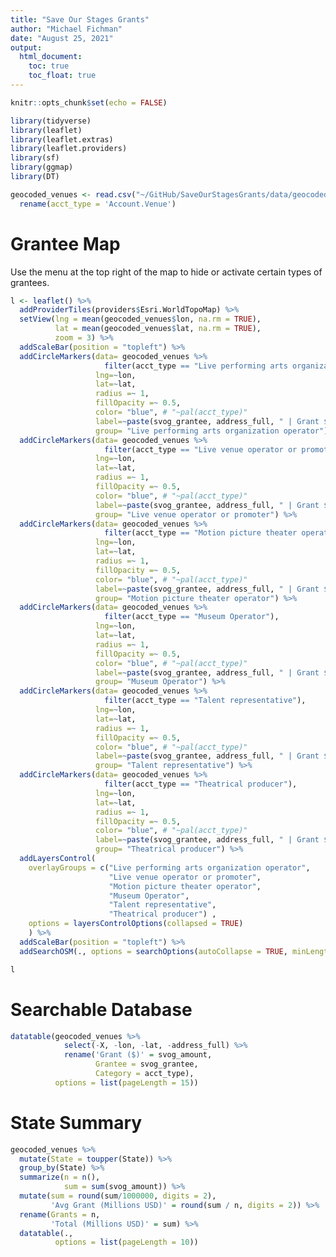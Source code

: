 ```yaml
---
title: "Save Our Stages Grants"
author: "Michael Fichman"
date: "August 25, 2021"
output:
  html_document:
    toc: true
    toc_float: true
---
```


```r
knitr::opts_chunk$set(echo = FALSE)

library(tidyverse)
library(leaflet)
library(leaflet.extras)
library(leaflet.providers)
library(sf)
library(ggmap)
library(DT)

geocoded_venues <- read.csv("~/GitHub/SaveOurStagesGrants/data/geocoded_venues.csv") %>%
  rename(acct_type = 'Account.Venue')
```

# Grantee Map

Use the menu at the top right of the map to hide or activate certain types of grantees.

```r
l <- leaflet() %>% 
  addProviderTiles(providers$Esri.WorldTopoMap) %>%
  setView(lng = mean(geocoded_venues$lon, na.rm = TRUE),
          lat = mean(geocoded_venues$lat, na.rm = TRUE),
          zoom = 3) %>%
  addScaleBar(position = "topleft") %>%
  addCircleMarkers(data= geocoded_venues %>%
                     filter(acct_type == "Live performing arts organization operator"),
                   lng=~lon, 
                   lat=~lat,
                   radius =~ 1, 
                   fillOpacity =~ 0.5,
                   color= "blue", # "~pal(acct_type)"
                   label=~paste(svog_grantee, address_full, " | Grant $", svog_amount),
                   group= "Live performing arts organization operator") %>%
  addCircleMarkers(data= geocoded_venues %>%
                     filter(acct_type == "Live venue operator or promoter"),
                   lng=~lon, 
                   lat=~lat,
                   radius =~ 1, 
                   fillOpacity =~ 0.5,
                   color= "blue", # "~pal(acct_type)"
                   label=~paste(svog_grantee, address_full, " | Grant $", svog_amount),
                   group= "Live venue operator or promoter") %>%
  addCircleMarkers(data= geocoded_venues %>%
                     filter(acct_type == "Motion picture theater operator"),
                   lng=~lon, 
                   lat=~lat,
                   radius =~ 1, 
                   fillOpacity =~ 0.5,
                   color= "blue", # "~pal(acct_type)"
                   label=~paste(svog_grantee, address_full, " | Grant $", svog_amount),
                   group= "Motion picture theater operator") %>%
  addCircleMarkers(data= geocoded_venues %>%
                     filter(acct_type == "Museum Operator"),
                   lng=~lon, 
                   lat=~lat,
                   radius =~ 1, 
                   fillOpacity =~ 0.5,
                   color= "blue", # "~pal(acct_type)"
                   label=~paste(svog_grantee, address_full, " | Grant $", svog_amount),
                   group= "Museum Operator") %>%
  addCircleMarkers(data= geocoded_venues %>%
                     filter(acct_type == "Talent representative"),
                   lng=~lon, 
                   lat=~lat,
                   radius =~ 1, 
                   fillOpacity =~ 0.5,
                   color= "blue", # "~pal(acct_type)"
                   label=~paste(svog_grantee, address_full, " | Grant $", svog_amount),
                   group= "Talent representative") %>%
  addCircleMarkers(data= geocoded_venues %>%
                     filter(acct_type == "Theatrical producer"),
                   lng=~lon, 
                   lat=~lat,
                   radius =~ 1, 
                   fillOpacity =~ 0.5,
                   color= "blue", # "~pal(acct_type)"
                   label=~paste(svog_grantee, address_full, " | Grant $", svog_amount),
                   group= "Theatrical producer") %>%
  addLayersControl(
    overlayGroups = c("Live performing arts organization operator", 
                      "Live venue operator or promoter",
                      "Motion picture theater operator",
                      "Museum Operator",
                      "Talent representative",
                      "Theatrical producer") ,
    options = layersControlOptions(collapsed = TRUE)
    ) %>%
  addScaleBar(position = "topleft") %>%
  addSearchOSM(., options = searchOptions(autoCollapse = TRUE, minLength = 2))

l
```

# Searchable Database

```r
datatable(geocoded_venues %>%
            select(-X, -lon, -lat, -address_full) %>%
            rename('Grant ($)' = svog_amount,
                   Grantee = svog_grantee,
                   Category = acct_type), 
          options = list(pageLength = 15))
```

# State Summary

```r
geocoded_venues %>%
  mutate(State = toupper(State)) %>%
  group_by(State) %>%
  summarize(n = n(),
            sum = sum(svog_amount)) %>%
  mutate(sum = round(sum/1000000, digits = 2),
         'Avg Grant (Millions USD)' = round(sum / n, digits = 2)) %>%
  rename(Grants = n,
         'Total (Millions USD)' = sum) %>%
  datatable(., 
          options = list(pageLength = 10))
```